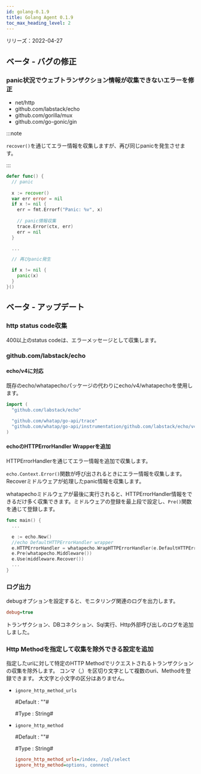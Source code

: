 ```yaml
---
id: golang-0.1.9
title: Golang Agent 0.1.9
toc_max_heading_level: 2
---
```



リリーズ：2022-04-27

## ベータ - バグの修正

### panic状況でウェブトランザクション情報が収集できないエラーを修正

-   net/http
-   github.com/labstack/echo
-   github.com/gorilla/mux
-   github.com/go-gonic/gin

:::note

`recover()`を通じてエラー情報を収集しますが、再び同じpanicを発生させます。 

:::

```go title='Golang'
defer func() {
  // panic 
  
  x := recover()
  var err error = nil
  if x != nil {
    err = fmt.Errorf("Panic: %v", x)
    
    // panic情報収集
    trace.Error(ctx, err)
    err = nil
  }

  ...

  // 再びpanic発生

  if x != nil {
    panic(x)
  }
}()
```

## ベータ - アップデート

### http status code収集

400以上のstatus codeは、エラーメッセージとして収集します。

### github.com/labstack/echo

#### echo/v4に対応

既存のecho/whatapechoパッケージの代わりにecho/v4/whatapechoを使用します。 

```go title='Golang'
import (
  "github.com/labstack/echo"
  
  "github.com/whatap/go-api/trace"
  "github.com/whatap/go-api/instrumentation/github.com/labstack/echo/v4/whatapecho"
)
```

#### echoのHTTPErrorHandler Wrapperを追加

HTTPErrorHandlerを通じてエラー情報を追加で収集します。

`echo.Context.Error()`関数が呼び出されるときにエラー情報を収集します。Recoverミドルウェアが処理したpanic情報を収集します。 

whatapechoミドルウェアが最後に実行されると、HTTPErrorHandler情報をできるだけ多く収集できます。ミドルウェアの登録を最上段で設定し、`Pre()`関数を通じて登録します。

```go title='Golang'
func main() {
  ...

  e := echo.New()
  //echo DefaultHTTPErrorHandler wrapper
  e.HTTPErrorHandler = whatapecho.WrapHTTPErrorHandler(e.DefaultHTTPErrorHandler)
  e.Pre(whatapecho.Middleware())
  e.Use(middleware.Recover())
  ...
}
```

### ログ出力

debugオプションを設定すると、モニタリング関連のログを出力します。

```ini
debug=true
```

トランザクション、DBコネクション、Sql実行、Http外部呼び出しのログを追加しました。 

### Http Methodを指定して収集を除外できる設定を追加

指定したuriに対して特定のHTTP Methodでリクエストされるトランザクションの収集を除外します。 コンマ（,）を区切り文字として複数のuri、Methodを登録できます。 大文字と小文字の区分はありません。

-   `ignore_http_method_urls`

    \#Default : ""#

    \#Type : String#

-   `ignore_http_method`

    \#Default : ""#

    \#Type : String#

    ```ini
    ignore_http_method_urls=/index, /sql/select
    ignore_http_method=options, connect
    ```
